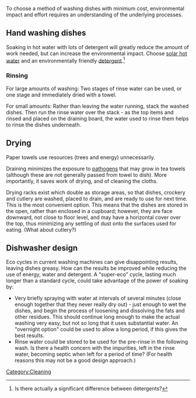 To choose a method of washing dishes with minimum cost, environmental impact and effort requires an understanding of the underlying processes.

{{principles of cleaning}}

== Hand washing dishes ==
Soaking in hot water with lots of detergent will greatly reduce the amount of work needed, but can increase the environmental impact. Choose [[solar hot water]] and an environmentally friendly [[detergent]].<ref>Is there actually a significant difference between detergents?</ref>

=== Rinsing ===

For large amounts of washing: Two stages of rinse water can be used, or one stage and immediately dried with a towel.

For small amounts: Rather than leaving the water running, stack the washed dishes. Then run the rinse water over the stack - as the top items and rinsed and placed on the draining board, the water used to rinse them helps to rinse the dishes underneath.

== Drying ==
Paper towels use resources (trees and energy) unnecessarily. 

Draining minimizes the exposure to [[pathogens]] that may grow in tea towels (although these are not generally passed from towel to dish). More importantly, it saves work of drying, and of cleaning the cloths. 

Drying racks exist which double as storage areas, so that dishes, crockery and cutlery are washed, placed to drain, and are ready to use for next time. This is the most convenient option. This means that the dishes are stored in the open, rather than enclosed in a cupboard; however, they are face downward, not close to floor level, and may have a horizontal cover over the top, thus minimizing any settling of dust onto the surfaces used for eating. (What about cutlery?)

== Dishwasher design ==
Eco cycles in current washing machines can give disappointing results, leaving dishes greasy. How can the results be improved while reducing the use of energy, water and detergent.
A "super-eco" cycle, lasting much longer than a standard cycle, could take advantage of the power of soaking by:
* Very briefly spraying with water at intervals of several minutes (close enough together that they never really dry out) - just enough to wet the dishes, and begin the process of loosening and dissolving the fats and other residues. This should continue long enough to make the actual washing very easy, but not so long that it uses substantial water. An "overnight option" could be used to allow a long period, if this gives the best results.
* Rinse water could be stored to be used for the pre-rinse in the following wash. Is there a health concern with the impurities, left in the rinse water, becoming septic when left for a period of time? (For health reasons this may not be a good design approach.)

[[Category:Cleaning]]